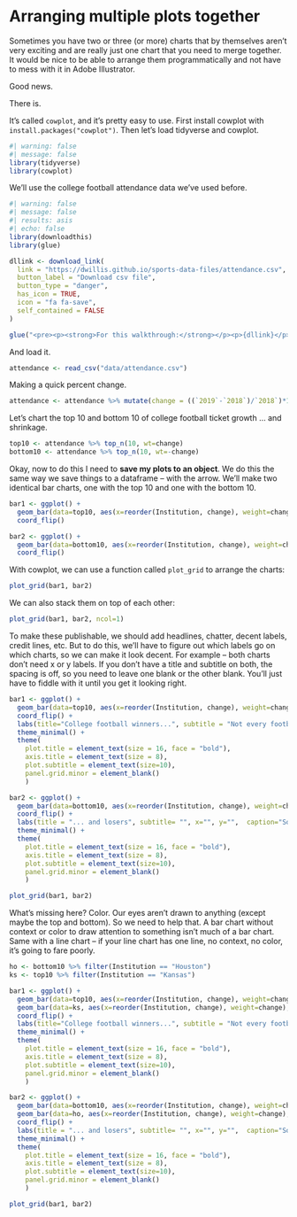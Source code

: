 # Arranging multiple plots together

Sometimes you have two or three (or more) charts that by themselves aren't very exciting and are really just one chart that you need to merge together. It would be nice to be able to arrange them programmatically and not have to mess with it in Adobe Illustrator.

Good news.

There is.

It's called `cowplot`, and it's pretty easy to use. First install cowplot with `install.packages("cowplot")`. Then let's load tidyverse and cowplot.

```r
#| warning: false
#| message: false
library(tidyverse)
library(cowplot)
```

We'll use the college football attendance data we've used before.

```r
#| warning: false
#| message: false
#| results: asis
#| echo: false
library(downloadthis)
library(glue)

dllink <- download_link(
  link = "https://dwillis.github.io/sports-data-files/attendance.csv",
  button_label = "Download csv file",
  button_type = "danger",
  has_icon = TRUE,
  icon = "fa fa-save",
  self_contained = FALSE
)

glue("<pre><p><strong>For this walkthrough:</strong></p><p>{dllink}</p></pre>")
```

And load it.

```r
attendance <- read_csv("data/attendance.csv")
```

Making a quick percent change.

```r
attendance <- attendance %>% mutate(change = ((`2019`-`2018`)/`2018`)*100)
```

Let's chart the top 10 and bottom 10 of college football ticket growth ... and shrinkage.

```r
top10 <- attendance %>% top_n(10, wt=change)
bottom10 <- attendance %>% top_n(10, wt=-change)
```

Okay, now to do this I need to **save my plots to an object**. We do this the same way we save things to a dataframe -- with the arrow. We'll make two identical bar charts, one with the top 10 and one with the bottom 10.

```r
bar1 <- ggplot() + 
  geom_bar(data=top10, aes(x=reorder(Institution, change), weight=change)) +
  coord_flip()
```

```r
bar2 <- ggplot() + 
  geom_bar(data=bottom10, aes(x=reorder(Institution, change), weight=change)) +
  coord_flip()
```

With cowplot, we can use a function called `plot_grid` to arrange the charts:

```r
plot_grid(bar1, bar2) 
```

We can also stack them on top of each other:

```r
plot_grid(bar1, bar2, ncol=1) 
```

To make these publishable, we should add headlines, chatter, decent labels, credit lines, etc. But to do this, we'll have to figure out which labels go on which charts, so we can make it look decent. For example -- both charts don't need x or y labels. If you don't have a title and subtitle on both, the spacing is off, so you need to leave one blank or the other blank. You'll just have to fiddle with it until you get it looking right. 

```r
bar1 <- ggplot() + 
  geom_bar(data=top10, aes(x=reorder(Institution, change), weight=change)) +
  coord_flip() + 
  labs(title="College football winners...", subtitle = "Not every football program saw attendance shrink in 2019. But some really did.",  x="", y="Percent change", caption = "") + 
  theme_minimal() + 
  theme(
    plot.title = element_text(size = 16, face = "bold"),
    axis.title = element_text(size = 8), 
    plot.subtitle = element_text(size=10), 
    panel.grid.minor = element_blank()
    )
```

```r
bar2 <- ggplot() + 
  geom_bar(data=bottom10, aes(x=reorder(Institution, change), weight=change)) +
  coord_flip() +  
  labs(title = "... and losers", subtitle= "", x="", y="",  caption="Source: NCAA | By Derek Willis") + 
  theme_minimal() + 
  theme(
    plot.title = element_text(size = 16, face = "bold"),
    axis.title = element_text(size = 8), 
    plot.subtitle = element_text(size=10), 
    panel.grid.minor = element_blank()
    )
```

```r
plot_grid(bar1, bar2) 
```

What's missing here? Color. Our eyes aren't drawn to anything (except maybe the top and bottom). So we need to help that. A bar chart without context or color to draw attention to something isn't much of a bar chart. Same with a line chart -- if your line chart has one line, no context, no color, it's going to fare poorly.

```r
ho <- bottom10 %>% filter(Institution == "Houston")
ks <- top10 %>% filter(Institution == "Kansas")
```

```r
bar1 <- ggplot() + 
  geom_bar(data=top10, aes(x=reorder(Institution, change), weight=change)) + 
  geom_bar(data=ks, aes(x=reorder(Institution, change), weight=change), fill="#011E41") + 
  coord_flip() + 
  labs(title="College football winners...", subtitle = "Not every football program saw attendance shrink in 2018. But some really did.",  x="", y="Percent change", caption = "") +
  theme_minimal() + 
  theme(
    plot.title = element_text(size = 16, face = "bold"),
    axis.title = element_text(size = 8), 
    plot.subtitle = element_text(size=10), 
    panel.grid.minor = element_blank()
    )
```

```r
bar2 <- ggplot() + 
  geom_bar(data=bottom10, aes(x=reorder(Institution, change), weight=change)) + 
  geom_bar(data=ho, aes(x=reorder(Institution, change), weight=change), fill="#006F71") + 
  coord_flip() +  
  labs(title = "... and losers", subtitle= "", x="", y="",  caption="Source: NCAA | By Derek Willis") + 
  theme_minimal() + 
  theme(
    plot.title = element_text(size = 16, face = "bold"),
    axis.title = element_text(size = 8), 
    plot.subtitle = element_text(size=10), 
    panel.grid.minor = element_blank()
    )
```

```r
plot_grid(bar1, bar2) 
```

